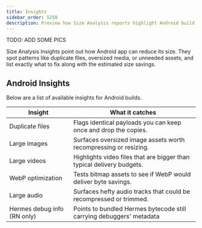 ```yaml
---
title: Insights
sidebar_order: 5250
description: Preview how Size Analysis reports highlight Android build trends.
---
```


TODO: ADD SOME PICS

Size Analysis Insights point out how Android app can reduce its size. They spot patterns like duplicate files, oversized media, or unneeded assets, and list exactly what to fix along with the estimated size savings.

## Android Insights

Below are a list of available insights for Android builds.

| Insight                     | What it catches                                                       |
| --------------------------- | --------------------------------------------------------------------- |
| Duplicate files             | Flags identical payloads you can keep once and drop the copies.       |
| Large images                | Surfaces oversized image assets worth recompressing or resizing.      |
| Large videos                | Highlights video files that are bigger than typical delivery budgets. |
| WebP optimization           | Tests bitmap assets to see if WebP would deliver byte savings.        |
| Large audio                 | Surfaces hefty audio tracks that could be recompressed or trimmed.    |
| Hermes debug info (RN only) | Points to bundled Hermes bytecode still carrying debuggers' metadata  |
